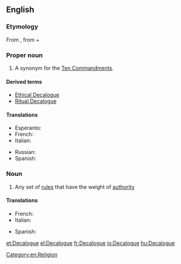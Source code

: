 ==English==
{{wikipedia}}

===Etymology===
From {{etyl|grc|en}} {{term|δεκάλογος|tr=dekalogos|lang=grc|sc=polytonic}}, from {{term|δέκα||ten|tr=deka|lang=grc|sc=polytonic}} + {{term|λόγος||statement|tr=logos|lang=grc|sc=polytonic}}

===Proper noun===
{{en-proper noun}}

# A synonym for the [[Ten Commandments]].

====Derived terms====
* [[Ethical Decalogue]]
* [[Ritual Decalogue]]

====Translations====
{{trans-top|the Ten Commandments}}
* Esperanto: {{t|eo|Dekalogo}}
* French: {{t|fr|Décalogue|m}}
* Italian: {{t-|it|decalogo|m}}
{{trans-mid}}
* Russian: {{t|ru|декалог|m|tr=dɛkalóg}}
* Spanish: {{t|es|decálogo|m}}
{{trans-bottom}}

===Noun===
{{en-noun}}

# Any set of [[rule]]s that have the weight of [[authority]]

====Translations====
{{trans-top|set of rules}}
* French: {{t+|fr|décalogue|m}}
* Italian: {{t-|it|decalogo|m}}
{{trans-mid}}
* Spanish: {{t|es|decálogo|m}}
{{trans-bottom}}

[[Category:en:Religion]]

[[et:Decalogue]]
[[el:Decalogue]]
[[fr:Decalogue]]
[[io:Decalogue]]
[[hu:Decalogue]]